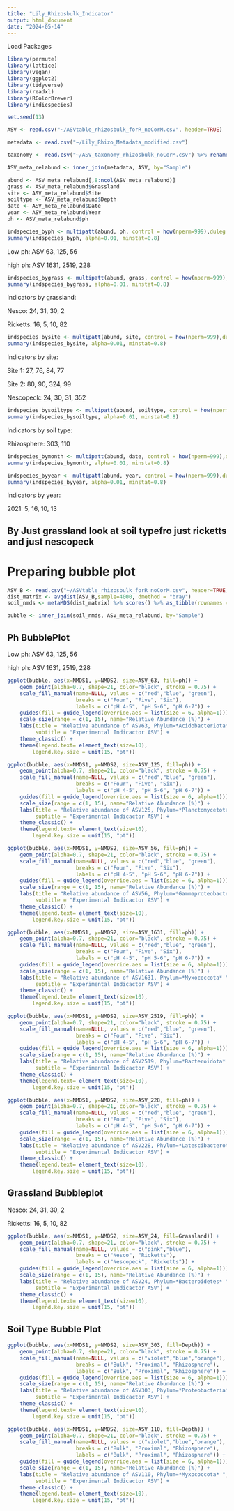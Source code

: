 ---
title: "Lily_Rhizosbulk_Indicator"
output: html_document
date: "2024-05-14"
---
Load Packages
```{r}
library(permute)
library(lattice)
library(vegan)
library(ggplot2)
library(tidyverse)
library(readxl)
library(RColorBrewer)
library(indicspecies)

set.seed(13)
```

```{r}
ASV <- read.csv("~/ASVtable_rhizosbulk_forR_noCorM.csv", header=TRUE)

metadata <- read.csv("~/Lily_Rhizo_Metadata_modified.csv")

taxonomy <- read.csv("~/ASV_taxonomy_rhizosbulk_noCorM.csv") %>% rename("ASV" =X)
```

```{r}

ASV_meta_relabund <- inner_join(metadata, ASV, by="Sample")

abund <- ASV_meta_relabund[,8:ncol(ASV_meta_relabund)]
grass <- ASV_meta_relabund$Grassland
site <- ASV_meta_relabund$Site
soiltype <- ASV_meta_relabund$Depth
date <- ASV_meta_relabund$Date
year <- ASV_meta_relabund$Year
ph <- ASV_meta_relabund$ph
```

```{r}
indspecies_byph <- multipatt(abund, ph, control = how(nperm=999),duleg = TRUE)
summary(indspecies_byph, alpha=0.01, minstat=0.8)
```
Low ph:
ASV 63, 125, 56

high ph:
ASV 1631, 2519, 228



```{r}
indspecies_bygrass <- multipatt(abund, grass, control = how(nperm=999),duleg = TRUE)
summary(indspecies_bygrass, alpha=0.01, minstat=0.8)
```
Indicators by grassland: 

Nesco: 24, 31, 30, 2

Ricketts: 16, 5, 10, 82

```{r}
indspecies_bysite <- multipatt(abund, site, control = how(nperm=999),duleg = TRUE)
summary(indspecies_bysite, alpha=0.01, minstat=0.8)
```

Indicators by site: 

Site 1: 27, 76, 84, 77

Site 2: 80, 90, 324, 99

Nescopeck: 24, 30, 31, 352

```{r}
indspecies_bysoiltype <- multipatt(abund, soiltype, control = how(nperm=999),duleg = TRUE)
summary(indspecies_bysoiltype, alpha=0.01, minstat=0.8)
```

Indicators by soil type: 

Rhizosphere: 303, 110

```{r}
indspecies_bymonth <- multipatt(abund, date, control = how(nperm=999),duleg = TRUE)
summary(indspecies_bymonth, alpha=0.01, minstat=0.8)
```

```{r}
indspecies_byyear <- multipatt(abund, year, control = how(nperm=999),duleg = TRUE)
summary(indspecies_byyear, alpha=0.01, minstat=0.8)
```

Indicators by year: 

2021: 5, 16, 10, 13

## By Just grassland look at soil typefro just ricketts and just nescopeck


# Preparing bubble plot
```{r}
ASV_B <- read.csv("~/ASVtable_rhizosbulk_forR_noCorM.csv", header=TRUE, row.names=1)
dist_matrix <- avgdist(ASV_B,sample=4000, dmethod = "bray")
soil_nmds <- metaMDS(dist_matrix) %>% scores() %>% as_tibble(rownames = "Sample")

```

```{r}
bubble <- inner_join(soil_nmds, ASV_meta_relabund, by="Sample")
```

## Ph BubblePlot
Low ph:
ASV 63, 125, 56

high ph:
ASV 1631, 2519, 228

```{r}
ggplot(bubble, aes(x=NMDS1, y=NMDS2, size=ASV_63, fill=ph)) + 
    geom_point(alpha=0.7, shape=21, color="black", stroke = 0.75) +  
    scale_fill_manual(name=NULL, values = c("red","blue", "green"), 
                      breaks = c("Four", "Five", "Six"),
                      labels = c("pH 4-5", "pH 5-6", "pH 6-7")) + 
    guides(fill = guide_legend(override.aes = list(size = 6, alpha=1))) + 
    scale_size(range = c(1, 15), name="Relative Abundance (%)") +
    labs(title = "Relative abundance of ASV63, Phylum=*Acidobacteriota* ", x = "Dimension 1", y = "Dimension 2", 
         subtitle = "Experimental Indicactor ASV") +
    theme_classic() + 
    theme(legend.text= element_text(size=10),
        legend.key.size = unit(15, "pt"))
```

```{r}
ggplot(bubble, aes(x=NMDS1, y=NMDS2, size=ASV_125, fill=ph)) + 
    geom_point(alpha=0.7, shape=21, color="black", stroke = 0.75) +  
    scale_fill_manual(name=NULL, values = c("red","blue", "green"), 
                      breaks = c("Four", "Five", "Six"),
                      labels = c("pH 4-5", "pH 5-6", "pH 6-7")) + 
    guides(fill = guide_legend(override.aes = list(size = 6, alpha=1))) + 
    scale_size(range = c(1, 15), name="Relative Abundance (%)") +
    labs(title = "Relative abundance of ASV125, Phylum=*Planctomycetota* ", x = "Dimension 1", y = "Dimension 2", 
         subtitle = "Experimental Indicactor ASV") +
    theme_classic() + 
    theme(legend.text= element_text(size=10),
        legend.key.size = unit(15, "pt"))
```


```{r}
ggplot(bubble, aes(x=NMDS1, y=NMDS2, size=ASV_56, fill=ph)) + 
    geom_point(alpha=0.7, shape=21, color="black", stroke = 0.75) +  
    scale_fill_manual(name=NULL, values = c("red","blue", "green"), 
                      breaks = c("Four", "Five", "Six"),
                      labels = c("pH 4-5", "pH 5-6", "pH 6-7")) + 
    guides(fill = guide_legend(override.aes = list(size = 6, alpha=1))) + 
    scale_size(range = c(1, 15), name="Relative Abundance (%)") +
    labs(title = "Relative abundance of ASV56, Phylum=*Gammaproteobacteria* ", x = "Dimension 1", y = "Dimension 2", 
         subtitle = "Experimental Indicactor ASV") +
    theme_classic() + 
    theme(legend.text= element_text(size=10),
        legend.key.size = unit(15, "pt"))
```

```{r}
ggplot(bubble, aes(x=NMDS1, y=NMDS2, size=ASV_1631, fill=ph)) + 
    geom_point(alpha=0.7, shape=21, color="black", stroke = 0.75) +  
    scale_fill_manual(name=NULL, values = c("red","blue", "green"), 
                      breaks = c("Four", "Five", "Six"),
                      labels = c("pH 4-5", "pH 5-6", "pH 6-7")) + 
    guides(fill = guide_legend(override.aes = list(size = 6, alpha=1))) + 
    scale_size(range = c(1, 15), name="Relative Abundance (%)") +
    labs(title = "Relative abundance of ASV1631, Phylum=*Myxococcota* ", x = "Dimension 1", y = "Dimension 2", 
         subtitle = "Experimental Indicactor ASV") +
    theme_classic() + 
    theme(legend.text= element_text(size=10),
        legend.key.size = unit(15, "pt"))
```

```{r}
ggplot(bubble, aes(x=NMDS1, y=NMDS2, size=ASV_2519, fill=ph)) + 
    geom_point(alpha=0.7, shape=21, color="black", stroke = 0.75) +  
    scale_fill_manual(name=NULL, values = c("red","blue", "green"), 
                      breaks = c("Four", "Five", "Six"),
                      labels = c("pH 4-5", "pH 5-6", "pH 6-7")) + 
    guides(fill = guide_legend(override.aes = list(size = 6, alpha=1))) + 
    scale_size(range = c(1, 15), name="Relative Abundance (%)") +
    labs(title = "Relative abundance of ASV2519, Phylum=*Bacteroidota* ", x = "Dimension 1", y = "Dimension 2", 
         subtitle = "Experimental Indicactor ASV") +
    theme_classic() + 
    theme(legend.text= element_text(size=10),
        legend.key.size = unit(15, "pt"))
```

```{r}
ggplot(bubble, aes(x=NMDS1, y=NMDS2, size=ASV_228, fill=ph)) + 
    geom_point(alpha=0.7, shape=21, color="black", stroke = 0.75) +  
    scale_fill_manual(name=NULL, values = c("red","blue", "green"), 
                      breaks = c("Four", "Five", "Six"),
                      labels = c("pH 4-5", "pH 5-6", "pH 6-7")) + 
    guides(fill = guide_legend(override.aes = list(size = 6, alpha=1))) + 
    scale_size(range = c(1, 15), name="Relative Abundance (%)") +
    labs(title = "Relative abundance of ASV228, Phylum=*Latescibacterota* ", x = "Dimension 1", y = "Dimension 2", 
         subtitle = "Experimental Indicactor ASV") +
    theme_classic() + 
    theme(legend.text= element_text(size=10),
        legend.key.size = unit(15, "pt"))
```

## Grassland Bubbleplot
Nesco: 24, 31, 30, 2

Ricketts: 16, 5, 10, 82
```{r}
ggplot(bubble, aes(x=NMDS1, y=NMDS2, size=ASV_24, fill=Grassland)) + 
    geom_point(alpha=0.7, shape=21, color="black", stroke = 0.75) +  
    scale_fill_manual(name=NULL, values = c("pink","blue"), 
                      breaks = c("Nesco", "Ricketts"),
                      labels = c("Nescopeck", "Ricketts")) + 
    guides(fill = guide_legend(override.aes = list(size = 6, alpha=1))) + 
    scale_size(range = c(1, 15), name="Relative Abundance (%)") +
    labs(title = "Relative abundance of ASV24, Phylum=*Bacteroidetes* ", x = "Dimension 1", y = "Dimension 2", 
         subtitle = "Experimental Indicactor ASV") +
    theme_classic() + 
    theme(legend.text= element_text(size=10),
        legend.key.size = unit(15, "pt"))
```
## Soil Type Bubble Plot
```{r}
ggplot(bubble, aes(x=NMDS1, y=NMDS2, size=ASV_303, fill=Depth)) + 
    geom_point(alpha=0.7, shape=21, color="black", stroke = 0.75) +  
    scale_fill_manual(name=NULL, values = c("violet","blue","orange"), 
                      breaks = c("Bulk", "Proximal", "Rhizosphere"),
                      labels = c("Bulk", "Proximal", "Rhizosphere")) + 
    guides(fill = guide_legend(override.aes = list(size = 6, alpha=1))) + 
    scale_size(range = c(1, 15), name="Relative Abundance (%)") +
    labs(title = "Relative abundance of ASV303, Phylum=*Proteobacteria* ", x = "Dimension 1", y = "Dimension 2", 
         subtitle = "Experimental Indicactor ASV") +
    theme_classic() + 
    theme(legend.text= element_text(size=10),
        legend.key.size = unit(15, "pt"))
```

```{r}
ggplot(bubble, aes(x=NMDS1, y=NMDS2, size=ASV_110, fill=Depth)) + 
    geom_point(alpha=0.7, shape=21, color="black", stroke = 0.75) +  
    scale_fill_manual(name=NULL, values = c("violet","blue","orange"), 
                      breaks = c("Bulk", "Proximal", "Rhizosphere"),
                      labels = c("Bulk", "Proximal", "Rhizosphere")) + 
    guides(fill = guide_legend(override.aes = list(size = 6, alpha=1))) + 
    scale_size(range = c(1, 15), name="Relative Abundance (%)") +
    labs(title = "Relative abundance of ASV110, Phylum=*Myxococcota* ", x = "Dimension 1", y = "Dimension 2", 
         subtitle = "Experimental Indicactor ASV") +
    theme_classic() + 
    theme(legend.text= element_text(size=10),
        legend.key.size = unit(15, "pt"))
```


